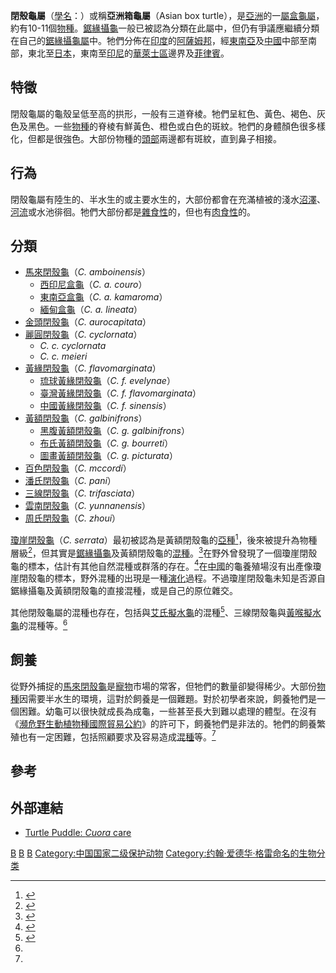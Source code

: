 {{Automatic taxobox
| fossil_range = {{Fossil range|8.7|0.0}}
| taxon = Cuora
| image = Cuora amboinensis.jpg
| image_caption = [[馬來閉殼龜|馬來閉殼龜]]
| authority = [[約翰·愛德華·格雷|Gray]], 1856
| subdivision_ranks = [[種|種]]
| subdivision =
* 參見內文
| synonyms =
* [[盒龜屬|盒龜屬]] ''Cistoclemmys''
* ''Pyxiclemmys''
}}

'''閉殼龜屬'''（[[學名|學名]]：''{{lang|la|Cuora}}''）或稱'''亞洲箱龜屬'''（Asian box turtle），是[[亞洲|亞洲]]的一[[屬|屬]][[盒龜屬|盒龜屬]]，約有10-11個[[物種|物種]]。[[鋸緣攝龜|鋸緣攝龜]]一般已被認為分類在此屬中，但仍有爭議應繼續分類在自己的[[鋸緣攝龜屬|鋸緣攝龜屬]]中。牠們分佈在[[印度|印度]]的[[阿薩姆邦|阿薩姆邦]]，經[[東南亞|東南亞]]及[[中國|中國]]中部至南部，東北至[[日本|日本]]，東南至[[印尼|印尼]]的[[華萊士區|華萊士區]]邊界及[[菲律賓|菲律賓]]。

== 特徵 ==
閉殼龜屬的龜殼呈低至高的拱形，一般有三道脊棱。牠們呈紅色、黃色、褐色、灰色及黑色。一些[[物種|物種]]的脊棱有鮮黃色、橙色或白色的斑紋。牠們的身體顏色很多樣化，但都是很強色。大部份物種的[[頭部|頭部]]兩邊都有斑紋，直到鼻子相接。

== 行為 ==
閉殼龜屬有陸生的、半水生的或主要水生的，大部份都會在充滿植被的淺水[[沼澤|沼澤]]、[[河流|河流]]或水池徘徊。牠們大部份都是[[雜食性|雜食性]]的，但也有[[肉食性|肉食性]]的。

== 分類 ==
* [[馬來閉殼龜|馬來閉殼龜]]（''C. amboinensis''）
** [[西印尼盒龜|西印尼盒龜]]（''C. a. couro''）
** [[東南亞盒龜|東南亞盒龜]]（''C. a. kamaroma''）
** [[緬甸盒龜|緬甸盒龜]]（''C. a. lineata''）
* [[金頭閉殼龜|金頭閉殼龜]]（''C. aurocapitata''）
* [[麗圓閉殼龜|麗圓閉殼龜]]（''C. cyclornata''）
** ''C. c. cyclornata''
** ''C. c. meieri''
* [[黃緣閉殼龜|黃緣閉殼龜]]（''C. flavomarginata''）
** [[琉球黃緣閉殼龜|琉球黃緣閉殼龜]]（''C. f. evelynae''）
** [[臺灣黃緣閉殼龜|臺灣黃緣閉殼龜]]（''C. f. flavomarginata''）
** [[中國黃緣閉殼龜|中國黃緣閉殼龜]]（''C. f. sinensis''）
* [[黃額閉殼龜|黃額閉殼龜]]（''C. galbinifrons''）
** [[黑腹黃額閉殼龜|黑腹黃額閉殼龜]]（''C. g. galbinifrons''）
** [[布氏黃額閉殼龜|布氏黃額閉殼龜]]（''C. g. bourreti''）
** [[圖畫黃額閉殼龜|圖畫黃額閉殼龜]]（''C. g. picturata''）
* [[百色閉殼龜|百色閉殼龜]]（''C. mccordi''）
* [[潘氏閉殼龜|潘氏閉殼龜]]（''C. pani''）
* [[三線閉殼龜|三線閉殼龜]]（''C. trifasciata''）
* [[雲南閉殼龜|雲南閉殼龜]]（''C. yunnanensis''）
* [[周氏閉殼龜|周氏閉殼龜]]（''C. zhoui''）

[[瓊崖閉殼龜|瓊崖閉殼龜]]（''C. serrata''）最初被認為是黃額閉殼龜的[[亞種|亞種]]<ref name=iverson1992>{{Cite journal en|author=Iverson, J.B., McCord, W.P.,|year=1992a|title=A new subspecies of ''Cuora galbinifrons'' (Testudines: Batagurinae) from Hainan Island, China|journal=Proc. Biol. Soc. Washington|volume=105|pages=433-9}}</ref>，後來被提升為物種層級<ref name=obst1997>{{Cite journal en|author=Obst, F.J. & Fritz, U.|year=1997|title=Zum taxonomischen Status von ''Cuora galbinifrons serrata'' IVERSON & MCCORD, 1992 und ''Pyxidea mouhotii'' (GRAY, 1862)|journal=Zool. Abh. Mus. Tierkunde Dresden|volume=49|pages=261-79}}</ref>，但其實是[[鋸緣攝龜|鋸緣攝龜]]及黃額閉殼龜的[[混種|混種]]。<ref name=parham2001>{{Cite journal en|author=Parham, James Ford; Simison, W. Brian; Kozak, Kenneth H.; Feldman, Chris R. & Shi, Haitao|year=2001|title=New Chinese turtles: endangered or invalid? A reassessment of two species using mitochondrial DNA, allozyme electrophoresis and known-locality specimens|journal=Animal Conservation|volume=4|issue=4|pages=357–67|url=http://journals.cambridge.org/action/displayAbstract;jsessionid=4282B27D084B8B508074F736B4D11AD7.tomcat1?fromPage=online&aid=90491|access-date=2009-08-26|archive-date=2016-03-03|archive-url=https://web.archive.org/web/20160303180427/http://journals.cambridge.org/action/displayAbstract;jsessionid=4282B27D084B8B508074F736B4D11AD7.tomcat1?fromPage=online&aid=90491|dead-url=no}}</ref>在野外曾發現了一個瓊崖閉殼龜的標本，估計有其他自然混種或群落的存在。<ref name=shi2005>{{Cite journal en|author=Shi, H., J.F. Parham, W.B. Simison, J. Wang, S. Gong, and B. Fu|year=2005|title=A report on the hybridization between two species of threatened Asian box turtles (Testudines: Cuora) in the wild on Hainan Island (China) with comments on the origin of 'serrata'-like turtles|journal=Amphibia-Reptilia|volume=26|issue=3|pages=377–81}}</ref>在[[中國|中國]]的龜養殖場沒有出產像瓊崖閉殼龜的標本，野外混種的出現是一種[[演化|演化]]過程。不過瓊崖閉殼龜未知是否源自鋸緣攝龜及黃額閉殼龜的直接混種，或是自己的原位雜交。

其他閉殼龜屬的混種也存在，包括與[[艾氏擬水龜|艾氏擬水龜]]的混種<ref name=pritchard1991>{{Cite journal en|author=Pritchard, P. C. H. & McCord, W. P.|year=1991|title=A new emydid turtle from China|journal=Herpetol|volume=47|pages=138–47}}</ref>、三線閉殼龜與[[黃喉擬水龜|黃喉擬水龜]]的混種等。<ref name=parham2001/>

== 飼養 ==
從野外捕捉的[[馬來閉殼龜|馬來閉殼龜]]是[[寵物|寵物]]市場的常客，但牠們的數量卻變得稀少。大部份[[物種|物種]]因需要半水生的環境，這對於飼養是一個難題。對於初學者來說，飼養牠們是一個困難。幼龜可以很快就成長為成龜，一些甚至長大到難以處理的體型。在沒有《[[瀕危野生動植物種國際貿易公約|瀕危野生動植物種國際貿易公約]]》的許可下，飼養牠們是非法的。牠們的飼養繁殖也有一定困難，包括照顧要求及容易造成[[混種|混種]]等。<ref name=parham2001/>

== 參考 ==
{{reflist}}

== 外部連結 ==
{{Commonscat|Cuora|閉殼龜屬}}
* [http://www.turtlepuddle.org/cuora/caresheet.html Turtle Puddle: ''Cuora'' care] {{Wayback|url=http://www.turtlepuddle.org/cuora/caresheet.html |date=20210125070951 }}
{{Taxonbar}}

[[Category:閉殼龜屬|B]]
[[Category:地龜亞科|B]]
[[Category:1856年描述的分类群|B]]
[[Category:中国国家二级保护动物|Category:中国国家二级保护动物]]
[[Category:约翰·爱德华·格雷命名的生物分类|Category:约翰·爱德华·格雷命名的生物分类]]